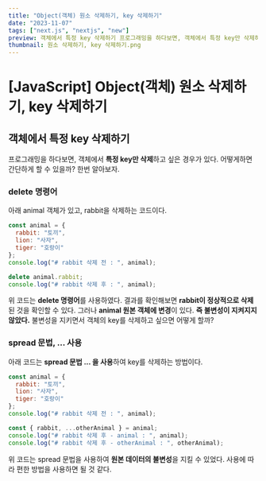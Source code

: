 ```yaml
---
title: "Object(객체) 원소 삭제하기, key 삭제하기"
date: "2023-11-07"
tags: ["next.js", "nextjs", "new"]
preview: 객체에서 특정 key 삭제하기 프로그래밍을 하다보면, 객체에서 특정 key만 삭제하고 싶은 경우가 있다. 어떻게하면 간단하게 할 수 있을까? 한번 알아보자. delete 명령어 아래 animal 객체가 있고, rabbit을 삭제하는 코드이다. 위 코드는 delete 명령어를 사용하였다. 결과를 확인해보면 rabbit이 정상적으로 삭제된 것을 확인할 수 있다. 그러나 animal 원본 객체에 변경이 있다. 즉 불변성이 지켜지지 않았다. 불변성을 지키면서 객체의 key를 삭제하고 싶으면 어떻게 할까?
thumbnail: 원소 삭제하기, key 삭제하기.png
---
```


# [JavaScript] Object(객체) 원소 삭제하기, key 삭제하기

## 객체에서 특정 key 삭제하기

프로그래밍을 하다보면, 객체에서 **특정 key만 삭제**하고 싶은 경우가 있다. 어떻게하면 간단하게 할 수 있을까? 한번 알아보자.

### delete 명령어

아래 animal 객체가 있고, rabbit을 삭제하는 코드이다.

```js
const animal = {
  rabbit: "토끼",
  lion: "사자",
  tiger: "호랑이"
};
console.log("# rabbit 삭제 전 : ", animal);

delete animal.rabbit;
console.log("# rabbit 삭제 후 : ", animal);
```

<PostImage
  src="https://raw.githubusercontent.com/Codiving/blog-posts/main/Images/JavaScript/원소 삭제하기, key 삭제하기_1.png"
  alt="이미지1"
/>

위 코드는 **delete 명령어**를 사용하였다. 결과를 확인해보면 **rabbit이 정상적으로 삭제**된 것을 확인할 수 있다. 그러나 **animal 원본 객체에 변경**이 있다. **즉 불변성이 지켜지지 않았다.** 불변성을 지키면서 객체의 key를 삭제하고 싶으면 어떻게 할까?

### spread 문법, ... 사용

아래 코드는 **spread 문법 ... 을 사용**하여 key를 삭제하는 방법이다.

```js
const animal = {
  rabbit: "토끼",
  lion: "사자",
  tiger: "호랑이"
};
console.log("# rabbit 삭제 전 : ", animal);

const { rabbit, ...otherAnimal } = animal;
console.log("# rabbit 삭제 후 - animal : ", animal);
console.log("# rabbit 삭제 후 - otherAnimal : ", otherAnimal);
```

<PostImage
  src="https://raw.githubusercontent.com/Codiving/blog-posts/main/Images/JavaScript/원소 삭제하기, key 삭제하기_2.png"
  alt="이미지2"
/>

위 코드는 spread 문법을 사용하여 **원본 데이터의 불변성**을 지킬 수 있었다. 사용에 따라 편한 방법을 사용하면 될 것 같다.
